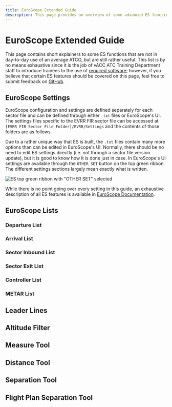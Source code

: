 ```yaml
---
title: EuroScope Extended Guide
description: This page provides an overview of some advanced ES functions that may be more useful for S1+ ATCOs.
---
```



# EuroScope Extended Guide

This page contains short explainers to some ES functions that are not in day-to-day use of an average ATCO, but are still rather useful. This list is by no means exhaustive since it is the job of vACC ATC Training Department staff to introduce trainees to the use of [required software](/software-guides#required-software); however, if you believe that certain ES features should be covered on this page, feel free to submit feedback on [GitHub](https://github.com/Latvia-vACC/Knowledgebase/issues/new?title=Feedback%20for%20%E2%80%9CEuroScope%20Extended%20Guide%E2%80%9D&labels=feedback,enhancement).

## EuroScope Settings

EuroScope configuration and settings are defined separately for each sector file and can be defined through either `.txt` files or EuroScope's UI. The settings files specific to the EVRR FIR sector file can be accessed at `[EVRR FIR Sector File Folder]/EVRR/Settings` and the contents of those folders are as follows.

<FileTree>
  <FileTree.Folder name="EVRR" defaultOpen>
    <FileTree.Folder name="Settings" defaultOpen>
      <FileTree.File name="ACC_APP-General.txt" />
      <FileTree.File name="ACC_APP-Tags.txt" />
      <FileTree.File name="Lists.txt" />
      <FileTree.File name="LoginProfiles.txt" />
      <FileTree.File name="Plugins.txt" />
      <FileTree.File name="Screen.txt" />
      <FileTree.File name="Symbology.txt" />
      <FileTree.File name="VoiceChannels.txt" />
    </FileTree.Folder>
  </FileTree.Folder>
</FileTree>

Due to a rather unique way that ES is built, the `.txt` files contain many more options than can be edited in EuroScope's UI. Normally, there should be no need to edit ES settings directly (i.e. not through a sector file version update), but it is good to know how it is done just in case. In EuroScope's UI settings are available through the `OTHER SET` button on the top green ribbon. The different settings sections largely mean exactly what is written.

![ES top green ribbon with "OTHER SET" selected](../../../img/other_set.png)

While there is no point going over every setting in this guide, an exhaustive description of all ES features is available in [EuroScope Documentation](https://www.euroscope.hu/wp/quick-start/).

## EuroScope Lists

### Departure List

### Arrival List

### Sector Inbound List

### Sector Exit List

### Controller List

### METAR List

## Leader Lines

## Altitude Filter

## Measure Tool

## Distance Tool

## Separation Tool

## Flight Plan Separation Tool
